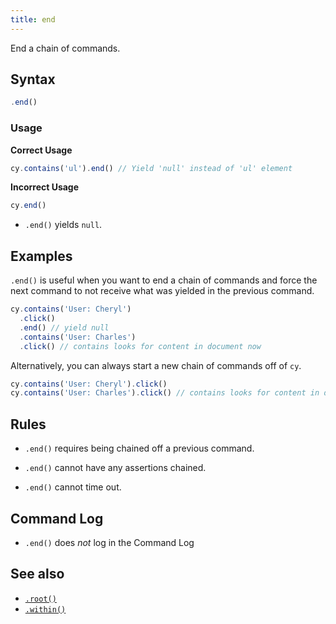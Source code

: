 ```yaml
---
title: end
---
```


End a chain of commands.

## Syntax

```javascript
.end()
```

### Usage

<Icon name="check-circle" color="green" /> **Correct Usage**

```javascript
cy.contains('ul').end() // Yield 'null' instead of 'ul' element
```

<Icon name="exclamation-triangle" color="red" /> **Incorrect Usage**

```javascript
cy.end()
```

<HeaderYields />

- `.end()` yields `null`.

## Examples

`.end()` is useful when you want to end a chain of commands and force the next
command to not receive what was yielded in the previous command.

```javascript
cy.contains('User: Cheryl')
  .click()
  .end() // yield null
  .contains('User: Charles')
  .click() // contains looks for content in document now
```

Alternatively, you can always start a new chain of commands off of `cy`.

```javascript
cy.contains('User: Cheryl').click()
cy.contains('User: Charles').click() // contains looks for content in document now
```

## Rules

<HeaderRequirements />

- `.end()` requires being chained off a previous command.

<HeaderAssertions />

- `.end()` cannot have any assertions chained.

<HeaderTimeouts />

- `.end()` cannot time out.

## Command Log

- `.end()` does _not_ log in the Command Log

## See also

- [`.root()`](/api/commands/root)
- [`.within()`](/api/commands/within)
